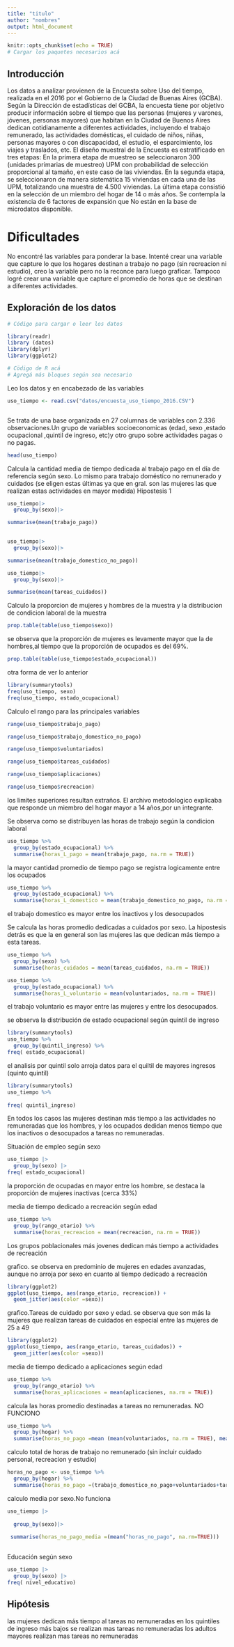 ```yaml
---
title: "titulo"
author: "nombres"
output: html_document
---
```



```r
knitr::opts_chunk$set(echo = TRUE)
# Cargar los paquetes necesarios acá
```


## Introducción
Los datos a analizar provienen de la Encuesta sobre Uso del tiempo, realizada en el 2016 por el Gobierno de la Ciudad de Buenas Aires (GCBA). Según la Dirección de estadísticas del GCBA, la encuesta tiene por objetivo producir información sobre el tiempo que las personas (mujeres y varones, jóvenes, personas mayores) que habitan en la Ciudad de Buenos Aires dedican cotidianamente a diferentes actividades, incluyendo el trabajo remunerado, las actividades domésticas, el cuidado de niños, niñas, personas mayores o con discapacidad, el estudio, el esparcimiento, los viajes y traslados, etc.
El diseño muestral de la Encuesta es estratificado en tres etapas: En la primera etapa de muestreo se seleccionaron 300 (unidades primarias de muestreo) UPM con probabilidad de selección proporcional al tamaño, en este caso de las viviendas. En la segunda etapa, se seleccionaron de manera sistemática 15 viviendas en cada una de las UPM, totalizando una muestra de 4.500 viviendas. La última etapa consistió en la selección de un miembro del hogar de 14 o más años. Se contempla la existencia de 6 factores de expansión que No están en la base de microdatos disponible.

# Dificultades
No encontré las variables para ponderar la base. Intenté crear una variable que capture lo que los hogares destinan a trabajo no pago (sin recreacion ni estudio), creo la variable pero no la reconce para luego graficar. Tampoco logré crear una variable que capture el promedio de horas que se destinan a diferentes actividades.



## Exploración de los datos


```r
# Código para cargar o leer los datos
```

```r
library(readr)
library (datos)
library(dplyr)
library(ggplot2)
```


```r
# Cödigo de R acá 
# Agregá más bloques según sea necesario
```

Leo los datos y en encabezado de las variables

```r


uso_tiempo <- read.csv("datos/encuesta_uso_tiempo_2016.CSV")



```


Se trata de una base organizada en 27 columnas de variables con 2.336 observaciones.Un grupo de variables socioeconomicas (edad, sexo ,estado ocupacional ,quintil de ingreso, etc)y otro grupo sobre actividades pagas o no pagas.

```r

head(uso_tiempo)

```


Calcula la cantidad media de tiempo dedicada al trabajo pago en el día de referencia según sexo. Lo mismo para trabajo doméstico no remunerado y cuidados (se eligen estas últimas ya que en gral. son las mujeres las que realizan estas actividades en mayor medida) Hipostesis 1


```r
uso_tiempo|>
  group_by(sexo)|>

summarise(mean(trabajo_pago))
   
```



```r
uso_tiempo|>
  group_by(sexo)|>

summarise(mean(trabajo_domestico_no_pago))
```



```r
uso_tiempo|>
  group_by(sexo)|>

summarise(mean(tareas_cuidados))
```





Calculo la proporcion de mujeres y hombres de la muestra y la distribucion de condicion laboral de la muestra 


```r



prop.table(table(uso_tiempo$sexo))

```
se observa que la proporción de mujeres es levamente mayor que la de hombres,al tiempo que la proporción de ocupados es del 69%.

```r

  
prop.table(table(uso_tiempo$estado_ocupacional))

```

otra forma de ver lo anterior

```r
library(summarytools)
freq(uso_tiempo, sexo)
freq(uso_tiempo, estado_ocupacional)

```

Calculo el rango para las principales variables

```r

range(uso_tiempo$trabajo_pago)
```
```r

range(uso_tiempo$trabajo_domestico_no_pago)


```
```r
range(uso_tiempo$voluntariados)
```
```r
range(uso_tiempo$tareas_cuidados)
```
```r
range(uso_tiempo$aplicaciones)
```
```r
range(uso_tiempo$recreacion)

```
los limites superiores resultan extraños. El archivo metodologico explicaba que responde un miembro del hogar mayor a 14 años,por un integrante.

Se observa como se distribuyen las horas de trabajo según la condicion laboral

```r
uso_tiempo %>% 
  group_by(estado_ocupacional) %>% 
  summarise(horas_L_pago = mean(trabajo_pago, na.rm = TRUE))

```
la mayor cantidad promedio de tiempo pago se registra logicamente entre los ocupados

```r
uso_tiempo %>% 
  group_by(estado_ocupacional) %>% 
  summarise(horas_L_domestico = mean(trabajo_domestico_no_pago, na.rm = TRUE))

```
el trabajo domestico es mayor entre los inactivos y los desocupados


Se calcula las horas promedio dedicadas a cuidados por sexo. La hipostesis detrás es que la en general son las mujeres las que dedican más tiempo a esta tareas. 
```r
uso_tiempo %>% 
  group_by(sexo) %>% 
  summarise(horas_cuidados = mean(tareas_cuidados, na.rm = TRUE))

```


```r
uso_tiempo %>% 
  group_by(estado_ocupacional) %>% 
  summarise(horas_L_voluntario = mean(voluntariados, na.rm = TRUE))

```
el trabajo voluntario es mayor entre las mujeres y entre los desocupados.

se observa la distribución de estado ocupacional según quintil de ingreso

```r

library(summarytools)
uso_tiempo %>%
  group_by(quintil_ingreso) %>%
freq( estado_ocupacional)

```
el analisis por quintil solo arroja datos para el quiltil de mayores ingresos (quinto quintil)

```r
library(summarytools)
uso_tiempo %>%
  
freq( quintil_ingreso)
```


En todos los casos las mujeres destinan más tiempo a las actividades no remuneradas que los hombres, y los ocupados dedidan menos tiempo que los inactivos o desocupados a tareas no remuneradas.


Situación de empleo según sexo
```r
uso_tiempo |>
  group_by(sexo) |>
freq( estado_ocupacional)

```
la proporción de ocupadas en mayor entre los hombre, se destaca la proporción de mujeres inactivas (cerca 33%)


media de tiempo dedicado a recreación según edad

```r
uso_tiempo %>% 
  group_by(rango_etario) %>% 
  summarise(horas_recreacion = mean(recreacion, na.rm = TRUE))


```
Los grupos poblacionales más jovenes dedican más tiempo a actividades de recreación

grafico. se observa en predominio de mujeres en edades avanzadas, aunque no arroja por sexo en cuanto al tiempo dedicado a recreación

```r
library(ggplot2)
ggplot(uso_tiempo, aes(rango_etario, recreacion)) +
  geom_jitter(aes(color =sexo))


```

grafico.Tareas de cuidado por sexo y edad. se observa que son más la mujeres que realizan tareas de cuidados en especial entre  las mujeres de 25 a 49

```r
library(ggplot2)
ggplot(uso_tiempo, aes(rango_etario, tareas_cuidados)) +
  geom_jitter(aes(color =sexo))


```


media de tiempo dedicado a aplicaciones según edad

```r
uso_tiempo %>% 
  group_by(rango_etario) %>% 
  summarise(horas_aplicaciones = mean(aplicaciones, na.rm = TRUE))


```
calcula las horas promedio destinadas a tareas no remuneradas. NO FUNCIONO

```r
uso_tiempo %>% 
  group_by(hogar) %>% 
  summarise(horas_no_pago =mean (mean(voluntariados, na.rm = TRUE), mean(trabajo_domestico_no_pago, na.rm=TRUE))) 

```
calculo total de horas de trabajo no remunerado (sin incluir cuidado personal, recreacion y estudio)

```r
horas_no_pago <- uso_tiempo %>% 
  group_by(hogar) %>% 
  summarise(horas_no_pago =(trabajo_domestico_no_pago+voluntariados+tareas_cuidados)) 

```

calculo media por sexo.No funciona
```r

uso_tiempo |>
  
  group_by(sexo)|>
  
 summarise(horas_no_pago_media =(mean("horas_no_pago", na.rm=TRUE)))
                                  

```


Educación según sexo

```r

uso_tiempo |>
  group_by(sexo) |>
freq( nivel_educativo)

```


## Hipótesis
las mujeres dedican más tiempo al tareas no remuneradas
en los quintiles de ingreso más bajos se realizan mas tareas no remuneradas
los adultos mayores realizan mas tareas no remuneradas

